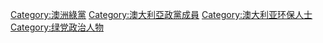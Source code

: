 [[Category:澳洲綠黨|Category:澳洲綠黨]]
[[Category:澳大利亞政黨成員|Category:澳大利亞政黨成員]]
[[Category:澳大利亚环保人士|Category:澳大利亚环保人士]]
[[Category:绿党政治人物|Category:绿党政治人物]]